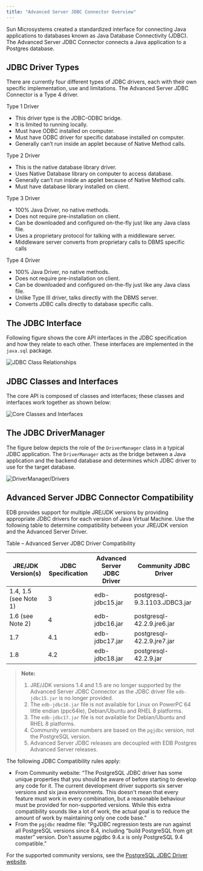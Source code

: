 ```yaml
---
title: "Advanced Server JDBC Connector Overview"
---
```


<div id="advanced_server_jdbc_connector_overview" class="registered_link"></div>


Sun Microsystems created a standardized interface for connecting Java applications to databases known as Java Database Connectivity (JDBC). The Advanced Server JDBC Connector connects a Java application to a Postgres database.

<div id="jdbc_driver_types" class="registered_link"></div>

## JDBC Driver Types



There are currently four different types of JDBC drivers, each with their own specific implementation, use and limitations. The Advanced Server JDBC Connector is a Type 4 driver.

Type 1 Driver

-   This driver type is the JDBC-ODBC bridge.
-   It is limited to running locally.
-   Must have ODBC installed on computer.
-   Must have ODBC driver for specific database installed on computer.
-   Generally can’t run inside an applet because of Native Method calls.

Type 2 Driver

-   This is the native database library driver.
-   Uses Native Database library on computer to access database.
-   Generally can’t run inside an applet because of Native Method calls.
-   Must have database library installed on client.

Type 3 Driver

-   100% Java Driver, no native methods.
-   Does not require pre-installation on client.
-   Can be downloaded and configured on-the-fly just like any Java class file.
-   Uses a proprietary protocol for talking with a middleware server.
-   Middleware server converts from proprietary calls to DBMS specific calls

Type 4 Driver

-   100% Java Driver, no native methods.
-   Does not require pre-installation on client.
-   Can be downloaded and configured on-the-fly just like any Java class file.
-   Unlike Type III driver, talks directly with the DBMS server.
-   Converts JDBC calls directly to database specific calls.

## The JDBC Interface



Following figure shows the core API interfaces in the JDBC specification and how they relate to each other. These interfaces are implemented in the `java.sql` package.

![*JDBC Class Relationships*](images/jdbc_class_relationships.png)

## JDBC Classes and Interfaces



The core API is composed of classes and interfaces; these classes and interfaces work together as shown below:

![*Core Classes and Interfaces*](images/core_classes_and_interfaces.png)

## The JDBC DriverManager



The figure below depicts the role of the `DriverManager` class in a typical JDBC application. The `DriverManager` acts as the bridge between a Java application and the backend database and determines which JDBC driver to use for the target database.

![*DriverManager/Drivers*](images/drivermanager_drivers.png)

## Advanced Server JDBC Connector Compatibility



EDB provides support for multiple JRE/JDK versions by providing appropriate JDBC drivers for each version of Java Virtual Machine. Use the following table to determine compatibility between your JRE/JDK version and the Advanced Server Driver.

Table – Advanced Server JDBC Driver Compatibility

| JRE/JDK Version(s)    | JDBC Specification | Advanced Server JDBC Driver | Community JDBC Driver         |
|-----------------------|--------------------|-----------------------------|-------------------------------|
| 1.4, 1.5 (see Note 1) | 3                  | edb-jdbc15.jar              | postgresql-9.3.1103.JDBC3.jar |
| 1.6 (see Note 2)      | 4                  | edb-jdbc16.jar              | postgresql-42.2.9.jre6.jar    |
| 1.7                   | 4.1                | edb-jdbc17.jar              | postgresql-42.2.9.jre7.jar    |
| 1.8                   | 4.2                | edb-jdbc18.jar              | postgresql-42.2.9.jar         |

> **Note:** 
> 
> 1.  JRE/JDK versions 1.4 and 1.5 are no longer supported by the Advanced Server JDBC Connector as the JDBC driver file `edb-jdbc15.jar` is no longer provided.
> 2.  The `edb-jdbc16.jar` file is not available for Linux on PowerPC 64 little endian (ppc64le), Debian/Ubuntu and RHEL 8 platforms.
> 3.  The `edb-jdbc17.jar` file is not available for Debian/Ubuntu and RHEL 8 platforms.
> 4.  Community version numbers are based on the `pgjdbc` version, not the PostgreSQL version.
> 5.  Advanced Server JDBC releases are decoupled with EDB Postgres Advanced Server releases.


The following JDBC Compatibility rules apply:

-   From Community website: “The PostgreSQL JDBC driver has some unique properties that you should be aware of before starting to develop any code for it. The current development driver supports six server versions and six java environments. This doesn't mean that every feature must work in every combination, but a reasonable behaviour must be provided for non-supported versions. While this extra compatibility sounds like a lot of work, the actual goal is to reduce the amount of work by maintaining only one code base.”
-   From the `pgjdbc` readme file: “PgJDBC regression tests are run against all PostgreSQL versions since 8.4, including “build PostgreSQL from git master” version. Don't assume pgjdbc 9.4.x is only PostgreSQL 9.4 compatible.”

For the supported community versions, see the [PostgreSQL JDBC Driver website](https://jdbc.postgresql.org/download.html).
